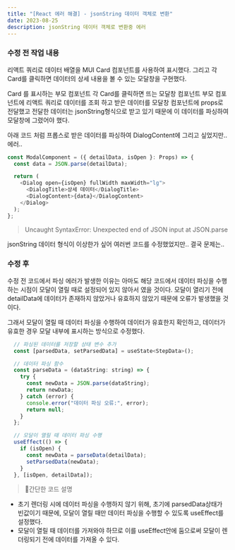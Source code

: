 ```yaml
---
title: "[React 에러 해결] - jsonString 데이터 객체로 변환"
date: 2023-08-25
description: jsonString 데이터 객체로 변환중 에러
---
```


### 수정 전 작업 내용

리액트 쿼리로 데이터 배열을 MUI Card 컴포넌트를 사용하여 표시했다. 그리고 각 Card를 클릭하면 데이터의 상세 내용을 볼 수 있는 모달창을 구현했다.

Card 를 표시하는 부모 컴포넌트
각 Card를 클릭하면 뜨는 모달창 컴포넌트
부모 컴포넌트에 리액트 쿼리로 데이터를 조회 하고 받은 데이터를 모달창 컴포넌트에 props로 전달했고 전달한 데이터는 jsonString형식으로 받고 있기 때문에 이 데이터를 파싱하여 모달창에 그렸어야 했다.

아래 코드 처럼 프롭스로 받은 데이터를 파싱하여 DialogContent에 그리고 싶었지만.. 에러..

```js
const ModalComponent = ({ detailData, isOpen }: Props) => {
  const data = JSON.parse(detailData);

  return (
    <Dialog open={isOpen} fullWidth maxWidth="lg">
      <DialogTitle>상세 데이터</DialogTitle>
      <DialogContent>{data}</DialogContent>
    </Dialog>
  );
};
```

> Uncaught SyntaxError: Unexpected end of JSON input at JSON.parse

jsonString 데이터 형식이 이상한가 싶어 여러번 코드를 수정했었지만.. 결국 문제는..

### 수정 후

수정 전 코드에서 파싱 에러가 발생한 이유는 아마도 해당 코드에서 데이터 파싱을 수행하는 시점이 모달이 열릴 때로 설정되어 있지 않아서 였을 것이다. 모달이 열리기 전에 detailData에 데이터가 존재하지 않았거나 유효하지 않았기 때문에 오류가 발생했을 것이다.

그래서 모달이 열릴 때 데이터 파싱을 수행하여 데이터가 유효한지 확인하고, 데이터가 유효한 경우 모달 내부에 표시하는 방식으로 수정했다.

```js
  // 파싱된 데이터를 저장할 상태 변수 추가
  const [parsedData, setParsedData] = useState<StepData>();

  // 데이터 파싱 함수
  const parseData = (dataString: string) => {
    try {
      const newData = JSON.parse(dataString);
      return newData;
    } catch (error) {
      console.error("데이터 파싱 오류:", error);
      return null;
    }
  };

  // 모달이 열릴 때 데이터 파싱 수행
  useEffect(() => {
    if (isOpen) {
      const newData = parseData(detailData);
      setParsedData(newData);
    }
  }, [isOpen, detailData]);
```

> 🐾간단한 코드 설명

- 초기 렌더링 시에 데이터 파싱을 수행하지 않기 위해, 초기에 parsedData상태가 빈값이기 때문에, 모달이 열릴 때만 데이터 파싱을 수행할 수 있도록 useEffect를 설정했다.
- 모달이 열릴 때 데이터를 가져와야 하므로 이를 useEffect안에 둠으로써 모달이 렌더링되기 전에 데이터를 가져올 수 있다.
